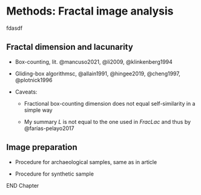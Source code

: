# Methods: Fractal image analysis {#images-methods}

fdasdf

## Fractal dimension and lacunarity

-   Box-counting, lit. @mancuso2021, @li2009, @klinkenberg1994

-   Gliding-box algorithmsc, @allain1991, @hingee2019, @cheng1997, @plotnick1996

-   Caveats:

    -   Fractional box-counting dimension does not equal self-similarity in a simple way

    -   My summary *L* is not equal to the one used in *FracLac* and thus by @farías-pelayo2017

## Image preparation

-   Procedure for archaeological samples, same as in article

-   Procedure for synthetic sample

END Chapter
